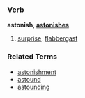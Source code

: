 ===Verb===
'''astonish''', '''[[astonishes]]'''

# [[surprise]], [[flabbergast]]

===Related Terms===
*[[astonishment]]
*[[astound]]
*[[astounding]]